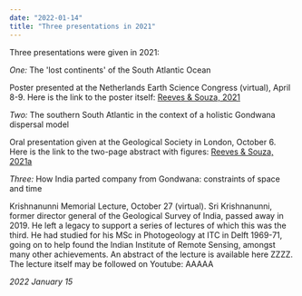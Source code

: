 ```yaml
---
date: "2022-01-14"
title: "Three presentations in 2021"
---
```


Three presentations were given in 2021:

*One:*  The 'lost continents' of the South Atlantic Ocean

Poster presented at the Netherlands Earth Science Congress (virtual), April 8-9. Here is the link to the poster itself: [Reeves & Souza, 2021](http://www.reeves.nl/upload/NAC2021-CVR-final.pdf)


*Two:*  The southern South Atlantic in the context of a holistic Gondwana dispersal model

Oral presentation given at the Geological Society in London, October 6. Here is the link to the two-page abstract with figures: [Reeves & Souza, 2021a](http://www.reeves.nl/upload/Reeves&SouzaOct2021-sept05.pdf)


*Three:*  How India parted company from Gondwana: constraints of space and time

Krishnanunni Memorial Lecture, October 27 (virtual). Sri Krishnanunni, former director general of the Geological Survey of India, passed away in 2019.  He left a legacy to
support a series of lectures of which this was the third.  He had studied for his MSc in Photogeology at ITC in Delft 1969-71, going on to help found the Indian Institute
of Remote Sensing, amongst many other achievements.  An abstract of the lecture is available here ZZZZ. The lecture itself may be followed on Youtube: AAAAA

*2022 January 15*

